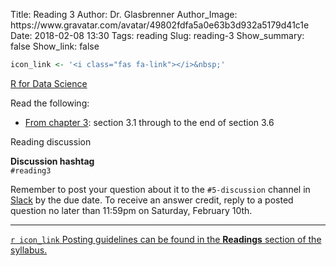 Title: Reading 3
Author: Dr. Glasbrenner
Author_Image: https://www.gravatar.com/avatar/49802fdfa5a0e63b3d932a5179d41c1e
Date: 2018-02-08 13:30
Tags: reading
Slug: reading-3
Show_summary: false
Show_link: false

```r
icon_link <- '<i class="fas fa-link"></i>&nbsp;'
```

[[R for Data Science][r4ds-book]]{.h3}

Read the following:

*   [From chapter 3][r4ds-ch3]: section 3.1 through to the end of section 3.6

[Reading discussion]{.h3}

::::: {.callout .primary}
**Discussion hashtag** \
`#reading3`
:::::

::::: {.callout .secondary}
Remember to post your question about it to the `#5-discussion` channel in [Slack][cds101-slack] by the due date.
To receive an answer credit, reply to a posted question no later than 11:59pm on Saturday, February 10th.
:::::

---

[`r icon_link` Posting guidelines can be found in the **Readings** section of the syllabus.][syllabus-readings]

[r4ds-ch3]:          http://r4ds.had.co.nz/data-visualisation.html
[r4ds-book]:         http://r4ds.had.co.nz/
[cds101-slack]:      https://masoncds101.slack.com
[syllabus-readings]: http://spring18.cds101.com/syllabus.html#readings
